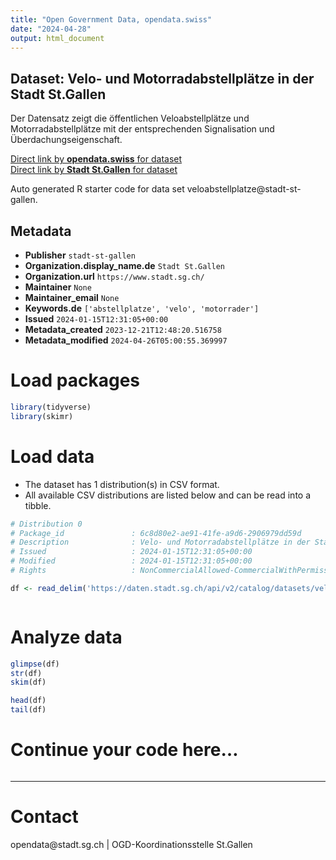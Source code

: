 ```yaml
---
title: "Open Government Data, opendata.swiss"
date: "2024-04-28"
output: html_document
---
```


## Dataset: Velo- und Motorradabstellplätze in der Stadt St.Gallen

Der Datensatz zeigt die öffentlichen Veloabstellplätze und Motorradabstellplätze mit der entsprechenden Signalisation und Überdachungseigenschaft.

[Direct link by **opendata.swiss** for dataset](https://opendata.swiss/de/dataset/velo-und-motorradabstellplatze-in-der-stadt-st-gallen)<br>
[Direct link by **Stadt St.Gallen** for dataset](https://daten.stadt.sg.ch/explore/dataset/veloabstellplatze/)

Auto generated R starter code for data set veloabstellplatze@stadt-st-gallen.

## Metadata

- **Publisher** `stadt-st-gallen`
- **Organization.display_name.de** `Stadt St.Gallen`
- **Organization.url** `https://www.stadt.sg.ch/`
- **Maintainer** `None`
- **Maintainer_email** `None`
- **Keywords.de** `['abstellplatze', 'velo', 'motorrader']`
- **Issued** `2024-01-15T12:31:05+00:00`
- **Metadata_created** `2023-12-21T12:48:20.516758`
- **Metadata_modified** `2024-04-26T05:00:55.369997`


# Load packages

```r

library(tidyverse)
library(skimr)

```

# Load data

-   The dataset has 1 distribution(s) in CSV format.
-   All available CSV distributions are listed below and can be read into a tibble.

```r

# Distribution 0
# Package_id               : 6c8d80e2-ae91-41fe-a9d6-2906979dd59d
# Description              : Velo- und Motorradabstellplätze in der Stadt St.Gallen (csv)
# Issued                   : 2024-01-15T12:31:05+00:00
# Modified                 : 2024-01-15T12:31:05+00:00
# Rights                   : NonCommercialAllowed-CommercialWithPermission-ReferenceRequired

df <- read_delim('https://daten.stadt.sg.ch/api/v2/catalog/datasets/veloabstellplatze/exports/csv')



```

# Analyze data

```r

glimpse(df)
str(df)
skim(df)

head(df)
tail(df)

```

# Continue your code here...

```r

```

------------------------------------------------------------------------

# Contact

opendata@stadt.sg.ch | OGD-Koordinationsstelle St.Gallen
